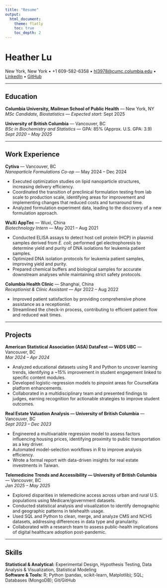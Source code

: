 ```yaml
---
title: "Resume"
output:
  html_document:
    theme: flatly
    toc: true
    toc_depth: 2
---
```


# Heather Lu

New York, New York • +1 609-582-6358 • [hl3978@cumc.columbia.edu](mailto:hl3978@cumc.columbia.edu) • [LinkedIn](https://www.linkedin.com/in/heatherlu2001/) • [GitHub](https://github.com/<YOUR_GH_NAME>)

---

## Education

**Columbia University, Mailman School of Public Health** — New York, NY  
*MSc Candidate, Biostatistics* — *Expected start:* Sept 2025

**University of British Columbia** — Vancouver, BC  
*BSc in Biochemistry and Statistics* — GPA: 85% (Approx. U.S. GPA: 3.9)  
*Sept 2020 – May 2025*

---

## Work Experience

**Cytiva** — Vancouver, BC  
*Nanoparticle Formulations Co-op* — May 2024 – Dec 2024  

- Executed optimization studies on lipid nanoparticle structures, increasing delivery efficiency.  
- Coordinated the transition of preclinical formulation testing from lab scale to production scale, identifying areas for improvement and implementing changes that reduced costs and turnaround time.  
- Analyzed formulation experiment data, leading to the discovery of a new formulation approach.

**WuXi AppTec** — Wuxi, China  
*Biotechnology Intern* — May 2021 – Aug 2021  

- Conducted ELISA assays to detect host cell protein (HCP) in plasmid samples derived from *E. coli*; performed gel electrophoresis to determine yield and purity of DNA isolations for leukemia patient samples.  
- Optimized DNA isolation protocols for leukemia patient samples, improving yield and purity.  
- Prepared chemical buffers and biological samples for accurate downstream analyses while maintaining strict safety protocols.

**Columbia Health Clinic** — Shanghai, China  
*Receptionist & Clinic Assistant* — Apr 2022 – Aug 2022 

- Improved patient satisfaction by providing comprehensive phone assistance as a receptionist.  
- Streamlined the check-in process, contributing to efficient patient flow and reduced wait times.

---

## Projects

**American Statistical Association (ASA) DataFest — WiDS UBC** — Vancouver, BC  
*Mar 2024 – Apr 2024*  

- Analyzed educational datasets using R and Python to uncover learning trends, identifying a ~15% improvement in student engagement linked to specific content modules.  
- Developed logistic-regression models to pinpoint areas for CourseKata platform enhancements.  
- Collaborated in a multidisciplinary team and presented findings to judges, earning recognition for actionable strategies to improve student outcomes.

**Real Estate Valuation Analysis — University of British Columbia** — Vancouver, BC  
*Sept 2023 – Dec 2023*  

- Engineered a multivariable regression model to assess factors influencing housing prices, identifying proximity to public transportation as a key driver.  
- Automated model-selection workflows in R to improve analysis efficiency.  
- Wrote a formal report with data-driven insights for real estate investments in Taiwan.

**Telemedicine Trends and Accessibility — University of British Columbia** — Vancouver, BC  
*Jan 2025 – May 2025*  

- Explored disparities in telemedicine access across urban and rural U.S. populations using Medicare/government datasets.  
- Conducted statistical analysis and visualization to identify demographic and geographic patterns in telehealth usage.  
- Used SQL and Python to clean, merge, and analyze CMS and NCHS datasets, addressing differences in data type and granularity.  
- Collaborated with a research team to assess public-health implications of digital healthcare adoption post-pandemic.

---

## Skills

**Statistical & Analytical:** Experimental Design, Hypothesis Testing, Data Analysis & Visualization, Statistical Modeling  
**Software & Tools:** R; Python (pandas, scikit-learn, Matplotlib); SQL; Databases (MongoDB); Git/GitHub
